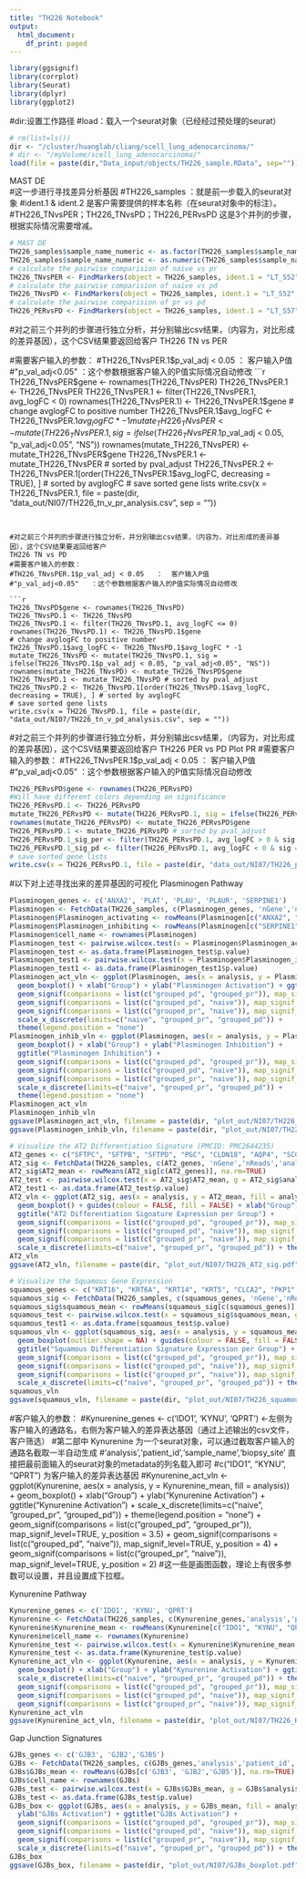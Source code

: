 ```yaml
---
title: "TH226 Notebook"
output:
  html_document:
    df_print: paged
---
```


```r
library(ggsignif)
library(corrplot)
library(Seurat)
library(dplyr)
library(ggplot2)
```





#dir:设置工作路径
#load：载入一个seurat对象（已经经过预处理的seurat）
```r
# rm(list=ls())
dir <- "/cluster/huanglab/cliang/scell_lung_adenocarcinoma/"
# dir <- "/myVolume/scell_lung_adenocarcinoma/"
load(file = paste(dir,"Data_input/objects/TH226_sample.RData", sep=""))
```



MAST DE    
#这一步进行寻找差异分析基因
#TH226_samples ：就是前一步载入的seurat对象
#ident.1  &   ident.2    是客户需要提供的样本名称（在seurat对象中的标注）。
#TH226_TNvsPER；TH226_TNvsPD；TH226_PERvsPD  这是3个并列的步骤，根据实际情况需要增减。
```r
# MAST DE
TH226_samples$sample_name_numeric <- as.factor(TH226_samples$sample_name)
TH226_samples$sample_name_numeric <- as.numeric(TH226_samples$sample_name_numeric)
# calculate the pairwise comparision of naive vs pr
TH226_TNvsPER <- FindMarkers(object = TH226_samples, ident.1 = "LT_S52", ident.2 = "LT_S57", test.use = "MAST", latent.vars = 'sample_name_numeric')
# calculate the pairwise comparision of naive vs pd
TH226_TNvsPD <- FindMarkers(object = TH226_samples, ident.1 = "LT_S52", ident.2 = "LT_S82", test.use = "MAST", latent.vars = 'sample_name_numeric')
# calculate the pairwise comparision of pr vs pd
TH226_PERvsPD <- FindMarkers(object = TH226_samples, ident.1 = "LT_S57", ident.2 = "LT_S82", test.use = "MAST", latent.vars = 'sample_name_numeric')
```


#对之前三个并列的步骤进行独立分析，并分别输出csv结果，（内容为，对比形成的差异基因），这个CSV结果要返回给客户
TH226 TN vs PER

#需要客户输入的参数：
#TH226_TNvsPER.1$p_val_adj < 0.05   ：  客户输入P值
#"p_val_adj<0.05"   ：这个参数根据客户输入的P值实际情况自动修改
```r
TH226_TNvsPER$gene <- rownames(TH226_TNvsPER)
TH226_TNvsPER.1 <- TH226_TNvsPER
TH226_TNvsPER.1 <- filter(TH226_TNvsPER.1, avg_logFC < 0)
rownames(TH226_TNvsPER.1) <- TH226_TNvsPER.1$gene
# change avglogFC to positive number
TH226_TNvsPER.1$avg_logFC <- TH226_TNvsPER.1$avg_logFC * -1
mutate_TH226_TNvsPER <- mutate(TH226_TNvsPER.1, sig = ifelse(TH226_TNvsPER.1$p_val_adj < 0.05, "p_val_adj<0.05", "NS")) 
rownames(mutate_TH226_TNvsPER) <- mutate_TH226_TNvsPER$gene
TH226_TNvsPER.1 <- mutate_TH226_TNvsPER # sorted by pval_adjust
TH226_TNvsPER.2 <- TH226_TNvsPER.1[order(TH226_TNvsPER.1$avg_logFC, decreasing = TRUE), ] # sorted by avglogFC
# save sorted gene lists
write.csv(x = TH226_TNvsPER.1, file = paste(dir, "data_out/NI07/TH226_tn_v_pr_analysis.csv", sep = ""))
```


#对之前三个并列的步骤进行独立分析，并分别输出csv结果，（内容为，对比形成的差异基因），这个CSV结果要返回给客户
TH226 TN vs PD
#需要客户输入的参数：
#TH226_TNvsPER.1$p_val_adj < 0.05   ：  客户输入P值
#"p_val_adj<0.05"   ：这个参数根据客户输入的P值实际情况自动修改

```r
TH226_TNvsPD$gene <- rownames(TH226_TNvsPD)
TH226_TNvsPD.1 <- TH226_TNvsPD
TH226_TNvsPD.1 <- filter(TH226_TNvsPD.1, avg_logFC <= 0)
rownames(TH226_TNvsPD.1) <- TH226_TNvsPD.1$gene
# change avglogFC to positive number
TH226_TNvsPD.1$avg_logFC <- TH226_TNvsPD.1$avg_logFC * -1
mutate_TH226_TNvsPD <- mutate(TH226_TNvsPD.1, sig = ifelse(TH226_TNvsPD.1$p_val_adj < 0.05, "p_val_adj<0.05", "NS")) 
rownames(mutate_TH226_TNvsPD) <- mutate_TH226_TNvsPD$gene
TH226_TNvsPD.1 <- mutate_TH226_TNvsPD # sorted by pval_adjust
TH226_TNvsPD.2 <- TH226_TNvsPD.1[order(TH226_TNvsPD.1$avg_logFC, decreasing = TRUE), ] # sorted by avglogFC
# save sorted gene lists
write.csv(x = TH226_TNvsPD.1, file = paste(dir, "data_out/NI07/TH226_tn_v_pd_analysis.csv", sep = ""))
```

#对之前三个并列的步骤进行独立分析，并分别输出csv结果，（内容为，对比形成的差异基因），这个CSV结果要返回给客户
TH226 PER vs PD Plot PR
#需要客户输入的参数：
#TH226_TNvsPER.1$p_val_adj < 0.05   ：  客户输入P值
#"p_val_adj<0.05"   ：这个参数根据客户输入的P值实际情况自动修改

```r
TH226_PERvsPD$gene <- rownames(TH226_PERvsPD)
#Will have different colors depending on significance
TH226_PERvsPD.1 <- TH226_PERvsPD
mutate_TH226_PERvsPD <- mutate(TH226_PERvsPD.1, sig = ifelse(TH226_PERvsPD.1$p_val_adj < 0.05, "p_val_adj<0.05", "NS")) 
rownames(mutate_TH226_PERvsPD) <- mutate_TH226_PERvsPD$gene
TH226_PERvsPD.1 <- mutate_TH226_PERvsPD # sorted by pval_adjust
TH226_PERvsPD.1_sig_per <- filter(TH226_PERvsPD.1, avg_logFC > 0 & sig == "p_val_adj<0.05") #84 genes
TH226_PERvsPD.1_sig_pd <- filter(TH226_PERvsPD.1, avg_logFC < 0 & sig == "p_val_adj<0.05") #193 genes
# save sorted gene lists
write.csv(x = TH226_PERvsPD.1, file = paste(dir, "data_out/NI07/TH226_per_v_pd.csv", sep = ""))
```




#以下对上述寻找出来的差异基因的可视化
Plasminogen Pathway


```r
Plasminogen_genes <- c('ANXA2', 'PLAT', 'PLAU', 'PLAUR', 'SERPINE1')
Plasminogen <- FetchData(TH226_samples, c(Plasminogen_genes, 'nGene','nReads','analysis','patient_id','sample_name','biopsy_site'))
Plasminogen$Plasminogen_activating <- rowMeans(Plasminogen[c("ANXA2", "PLAT", "PLAU", "PLAUR")], na.rm=TRUE)
Plasminogen$Plasminogen_inhibiting <- rowMeans(Plasminogen[c("SERPINE1")], na.rm=TRUE)
Plasminogen$cell_name <- rownames(Plasminogen)
Plasminogen_test <- pairwise.wilcox.test(x = Plasminogen$Plasminogen_activating, g = Plasminogen$analysis)
Plasminogen_test <- as.data.frame(Plasminogen_test$p.value)
Plasminogen_test1 <- pairwise.wilcox.test(x = Plasminogen$Plasminogen_inhibiting, g = Plasminogen$analysis)
Plasminogen_test1 <- as.data.frame(Plasminogen_test1$p.value)
Plasminogen_act_vln <- ggplot(Plasminogen, aes(x = analysis, y = Plasminogen_activating, fill = analysis)) +
  geom_boxplot() + xlab("Group") + ylab("Plasminogen Activation") + ggtitle("Plasminogen Activation") +
  geom_signif(comparisons = list(c("grouped_pd", "grouped_pr")), map_signif_level=TRUE, y_position = 2.5) +
  geom_signif(comparisons = list(c("grouped_pd", "naive")), map_signif_level=TRUE, y_position = 3) +
  geom_signif(comparisons = list(c("grouped_pr", "naive")), map_signif_level=TRUE, y_position = 2) +
  scale_x_discrete(limits=c("naive", "grouped_pr", "grouped_pd")) + 
  theme(legend.position = "none")
Plasminogen_inhib_vln <- ggplot(Plasminogen, aes(x = analysis, y = Plasminogen_inhibiting, fill = analysis)) +
  geom_boxplot() + xlab("Group") + ylab("Plasminogen Inhibition") + 
  ggtitle("Plasminogen Inhibition") + 
  geom_signif(comparisons = list(c("grouped_pd", "grouped_pr")), map_signif_level=TRUE, y_position = 3.5) + 
  geom_signif(comparisons = list(c("grouped_pd", "naive")), map_signif_level=TRUE, y_position = 4) +
  geom_signif(comparisons = list(c("grouped_pr", "naive")), map_signif_level=TRUE, y_position = 3) + 
  scale_x_discrete(limits=c("naive", "grouped_pr", "grouped_pd")) + 
  theme(legend.position = "none")
Plasminogen_act_vln
Plasminogen_inhib_vln
ggsave(Plasminogen_act_vln, filename = paste(dir, "plot_out/NI07/TH226_Plasminogen_act_sig.pdf", sep = ""), height = 5, width = 5)
ggsave(Plasminogen_inhib_vln, filename = paste(dir, "plot_out/NI07/TH226_Plasminogen_inhib_sig.pdf", sep = ""), height = 5, width = 5)
```

```r
# Visualize the AT2 Differentiation Signature (PMCID: PMC2644235)
AT2_genes <- c("SFTPC", "SFTPB", "SFTPD", "PGC", "CLDN18", "AQP4", "SCGB3A1", "ABCA3", "GATA6", "NKX2-1", "SFTA3", "IGFBP2", "HOPX", "NAPSA", "FOXA2", "AGER", "LAMP1")
AT2_sig <- FetchData(TH226_samples, c(AT2_genes, 'nGene','nReads','analysis','patient_id','sample_name','biopsy_site'))
AT2_sig$AT2_mean <- rowMeans(AT2_sig[c(AT2_genes)], na.rm=TRUE)
AT2_test <- pairwise.wilcox.test(x = AT2_sig$AT2_mean, g = AT2_sig$analysis)
AT2_test1 <- as.data.frame(AT2_test$p.value)
AT2_vln <- ggplot(AT2_sig, aes(x = analysis, y = AT2_mean, fill = analysis)) + 
  geom_boxplot() + guides(colour = FALSE, fill = FALSE) + xlab("Group") + 
  ggtitle("AT2 Differentiation Signature Expression per Group") + 
  geom_signif(comparisons = list(c("grouped_pd", "grouped_pr")), map_signif_level=TRUE, y_position = 4) +
  geom_signif(comparisons = list(c("grouped_pd", "naive")), map_signif_level=TRUE, y_position = 4.5) + 
  geom_signif(comparisons = list(c("grouped_pr", "naive")), map_signif_level=TRUE, y_position = 3.5) +
  scale_x_discrete(limits=c("naive", "grouped_pr", "grouped_pd")) + theme(legend.position = "none")
AT2_vln
ggsave(AT2_vln, filename = paste(dir, "plot_out/NI07/TH226_AT2_sig.pdf", sep = ""), height = 5, width = 5)
```

```r
# Visualize the Squamous Gene Expression
squamous_genes <- c("KRT16", "KRT6A", "KRT14", "KRT5", "CLCA2", "PKP1", "TP63", "ANXA8", "DSG3")
squamous_sig <- FetchData(TH226_samples, c(squamous_genes, 'nGene','nReads','analysis','patient_id','sample_name','biopsy_site'))
squamous_sig$squamous_mean <- rowMeans(squamous_sig[c(squamous_genes)], na.rm=TRUE)
squamous_test <- pairwise.wilcox.test(x = squamous_sig$squamous_mean, g = squamous_sig$analysis)
squamous_test1 <- as.data.frame(squamous_test$p.value)
squamous_vln <- ggplot(squamous_sig, aes(x = analysis, y = squamous_mean, fill = analysis)) + 
  geom_boxplot(outlier.shape = NA) + guides(colour = FALSE, fill = FALSE) + xlab("Group") + 
  ggtitle("Squamous Differentiation Signature Expression per Group") + 
  geom_signif(comparisons = list(c("grouped_pd", "grouped_pr")), map_signif_level=TRUE, y_position = 3.5) + 
  geom_signif(comparisons = list(c("grouped_pd", "naive")), map_signif_level=TRUE, y_position = 4) + 
  geom_signif(comparisons = list(c("grouped_pr", "naive")), map_signif_level=TRUE, y_position = 2) +
  scale_x_discrete(limits=c("naive", "grouped_pr", "grouped_pd")) + theme(legend.position = "none")
squamous_vln
ggsave(squamous_vln, filename = paste(dir, "plot_out/NI07/TH226_squamous_sig.pdf", sep = ""), height = 5, width = 5)
```



#客户输入的参数：
#Kynurenine_genes <- c('IDO1', 'KYNU', 'QPRT')   <-左侧为客户输入的通路名，右侧为客户输入的差异表达基因（通过上述输出的csv文件，客户筛选）
#第二部中   Kynurenine  为一个seurat对象，可以通过截取客户输入的通路名截取一半自动生成
#'analysis','patient_id','sample_name','biopsy_site' 直接把最前面输入的seurat对象的metadata的列名载入即可
#c("IDO1", "KYNU", "QPRT")    为客户输入的差异表达基因
#Kynurenine_act_vln <- ggplot(Kynurenine, aes(x = analysis, y = Kynurenine_mean, fill = analysis)) +
  geom_boxplot() + xlab("Group") + ylab("Kynurenine Activation") + ggtitle("Kynurenine Activation") +
  scale_x_discrete(limits=c("naive", "grouped_pr", "grouped_pd")) + theme(legend.position = "none") +
  geom_signif(comparisons = list(c("grouped_pd", "grouped_pr")), map_signif_level=TRUE, y_position = 3.5) + 
  geom_signif(comparisons = list(c("grouped_pd", "naive")), map_signif_level=TRUE, y_position = 4) + 
  geom_signif(comparisons = list(c("grouped_pr", "naive")), map_signif_level=TRUE, y_position = 2) 
#这一些是画图函数，理论上有很多参数可以设置，并且设置成下拉框。

Kynurenine Pathway
```r
Kynurenine_genes <- c('IDO1', 'KYNU', 'QPRT')
Kynurenine <- FetchData(TH226_samples, c(Kynurenine_genes,'analysis','patient_id','sample_name','biopsy_site'))
Kynurenine$Kynurenine_mean <- rowMeans(Kynurenine[c("IDO1", "KYNU", "QPRT")], na.rm=TRUE)
Kynurenine$cell_name <- rownames(Kynurenine)
Kynurenine_test <- pairwise.wilcox.test(x = Kynurenine$Kynurenine_mean, g = Kynurenine$analysis)
Kynurenine_test <- as.data.frame(Kynurenine_test$p.value)
Kynurenine_act_vln <- ggplot(Kynurenine, aes(x = analysis, y = Kynurenine_mean, fill = analysis)) +
  geom_boxplot() + xlab("Group") + ylab("Kynurenine Activation") + ggtitle("Kynurenine Activation") +
  scale_x_discrete(limits=c("naive", "grouped_pr", "grouped_pd")) + theme(legend.position = "none") +
  geom_signif(comparisons = list(c("grouped_pd", "grouped_pr")), map_signif_level=TRUE, y_position = 3.5) + 
  geom_signif(comparisons = list(c("grouped_pd", "naive")), map_signif_level=TRUE, y_position = 4) + 
  geom_signif(comparisons = list(c("grouped_pr", "naive")), map_signif_level=TRUE, y_position = 2) 
Kynurenine_act_vln
ggsave(Kynurenine_act_vln, filename = paste(dir, "plot_out/NI07/TH226_Kynurenine_sig.pdf", sep = ""), height = 5, width = 5)
```



Gap Junction Signatures
```r
GJBs_genes <- c('GJB3', 'GJB2','GJB5')
GJBs <- FetchData(TH226_samples, c(GJBs_genes,'analysis','patient_id','sample_name','biopsy_site'))
GJBs$GJBs_mean <- rowMeans(GJBs[c('GJB3', 'GJB2','GJB5')], na.rm=TRUE)
GJBs$cell_name <- rownames(GJBs)
GJBs_test <- pairwise.wilcox.test(x = GJBs$GJBs_mean, g = GJBs$analysis)
GJBs_test <- as.data.frame(GJBs_test$p.value)
GJBs_box <- ggplot(GJBs, aes(x = analysis, y = GJBs_mean, fill = analysis)) + geom_boxplot() + xlab("Group") +
  ylab("GJBs Activation") + ggtitle("GJBs Activation") + 
  geom_signif(comparisons = list(c("grouped_pd", "grouped_pr")), map_signif_level=TRUE, y_position = 2) +
  geom_signif(comparisons = list(c("grouped_pd", "naive")), map_signif_level=TRUE, y_position = 2.25) +
  geom_signif(comparisons = list(c("grouped_pr", "naive")), map_signif_level=TRUE, y_position = 1.75) +  
  scale_x_discrete(limits=c("naive", "grouped_pr", "grouped_pd")) + theme(legend.position = "none")
GJBs_box
ggsave(GJBs_box, filename = paste(dir, "plot_out/NI07/GJBs_boxplot.pdf", sep = ""), height = 5, width = 5)
```
